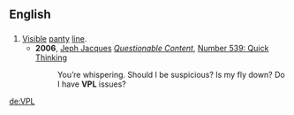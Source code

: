 ==English==

==={{initialism}}===
{{en-noun}}

# [[visible|Visible]] [[panty]] [[line]].
#* '''2006''', [[w:Jeph Jacques|Jeph Jacques]] ''[[w:Questionable Content|Questionable Content]]'', [http://www.questionablecontent.net/view.php?comic=539 Number 539: Quick Thinking]
#*: You’re whispering.  Should I be suspicious?  Is my fly down?  Do I have '''VPL''' issues?

[[de:VPL]]